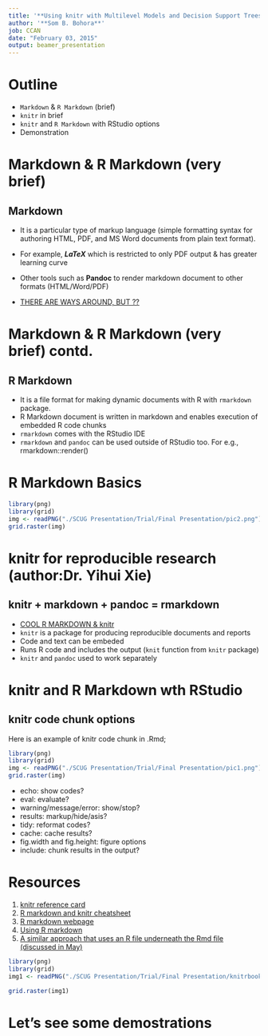 ```yaml
---
title: '**Using knitr with Multilevel Models and Decision Support Trees**'
author: '**Som B. Bohora**'
job: CCAN
date: "February 03, 2015"
output: beamer_presentation
---
```


# **Outline**
  - `Markdown` & `R Markdown` (brief)
  - `knitr` in brief
  - `knitr` and `R Markdown` with RStudio options
  - Demonstration 
  
# **Markdown & R Markdown (very brief)**

##    **Markdown**
- It is a particular type of markup language (simple formatting syntax for authoring HTML, PDF, and MS Word documents from plain text format). 
- For example, ***LaTeX*** which is restricted to only PDF output & has greater learning curve

- Other tools such as **Pandoc** to render markdown document to other formats (HTML/Word/PDF)

- [THERE ARE WAYS AROUND, BUT ??](http://www.telegraph.co.uk/news/newsvideo/7207781/Daring-man-saves-van-from-train-crash.html)

# **Markdown & R Markdown (very brief) contd.** 
##   **R Markdown**

- It is a file format for making dynamic documents with R with `rmarkdown` package. 
- R Markdown document is written in markdown and enables execution of embedded R code chunks
- `rmarkdown` comes with the RStudio IDE
- `rmarkdown` and `pandoc` can be used outside of RStudio too. For e.g., rmarkdown::render()

# **R Markdown Basics**

```r
library(png)
library(grid)
img <- readPNG("./SCUG Presentation/Trial/Final Presentation/pic2.png")
grid.raster(img)
```
    
# **knitr for reproducible research (author:Dr. Yihui Xie)**

##         **knitr + markdown + pandoc = rmarkdown**

- [COOL R MARKDOWN & knitr](https://www.youtube.com/watch?v=En_8UgGZXio)
- `knitr` is a package for producing reproducible documents and reports
- Code and text can be embeded
- Runs R code and includes the output (`knit` function from `knitr` package)
- `knitr` and `pandoc` used to work separately  


# **knitr and R Markdown wth RStudio**
## knitr code chunk options

Here is an example of knitr code chunk in .Rmd;

```r
library(png)
library(grid)
img <- readPNG("./SCUG Presentation/Trial/Final Presentation/pic1.png")
grid.raster(img)
```
    
- echo: show codes?
- eval: evaluate?
- warning/message/error: show/stop?
- results: markup/hide/asis?
- tidy: reformat codes?
- cache: cache results?
- fig.width and fig.height: figure options
- include: chunk results in the output?


# **Resources**

1. [knitr reference card](http://cran.r-project.org/web/packages/knitr/vignettes/knitr-refcard.pdf)
2. [R markdown and knitr cheatsheet](http://rmarkdown.rstudio.com/RMarkdownCheatSheet.pdf)
3. [R markdown webpage](http://rmarkdown.rstudio.com)
4. [Using R markdown](https://support.rstudio.com/hc/en-us/articles/200552086-Using-R-Markdown) 
5. [A similar approach that uses an R file underneath the Rmd file (discussed in May)](https://github.com/wibeasley/RAnalysisSkeleton/tree/master/Analyses/Report1)

```r
library(png)
library(grid)
img1 <- readPNG("./SCUG Presentation/Trial/Final Presentation/knitrbook.png")

grid.raster(img1)
```

# **Let's see some demostrations**


